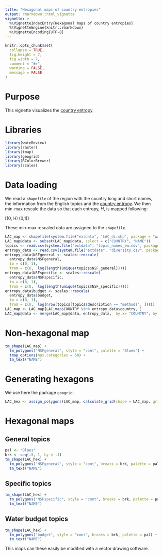 ```yaml
---
title: "Hexagonal maps of country entropies"
output: rmarkdown::html_vignette
vignette: >
  %\VignetteIndexEntry{Hexagonal maps of country entropies}
  %\VignetteEngine{knitr::rmarkdown}
  %\VignetteEncoding{UTF-8}
---
```


```r
knitr::opts_chunk$set(
  collapse = TRUE,
  fig.height = 7,
  fig.width = 7, 
  comment = "#>",
  warning = FALSE,
  message = FALSE
)
```

# Purpose

This vignette visualizes the [country entropy](country_entropy.html).

# Libraries

```r
library(wateReview)
library(raster)
library(tmap)
library(geogrid)
library(RColorBrewer)
library(scales)
```

# Data loading

We read a `shapefile` of the region with the country long and short names, the information from the English topics and the [country entropy](country_entropy.html).
We then min-max rescale the data so that each entropy, $H$, is mapped following:

\[(0, \max H) \to (0,1)\]

These min-max rescaled data are assigned to the `shapefile`.

```r
LAC_map <- shapefile(system.file("extdata", "LAC_di.shp", package = "wateReview"))
LAC_map@data <- subset(LAC_map@data, select = c("COUNTRY", "NAME"))
topics <- read.csv(system.file("extdata", "topic_names_en.csv", package = "wateReview"))
entropy_data <- read.csv(system.file("extdata", "diversity.csv", package = "wateReview"))
entropy_data$NSFgeneral <- scales::rescale(
  entropy_data$NSFgeneral, 
  to = c(0, 1), 
  from = c(0,  log(length(unique(topics$NSF_general)))))
entropy_data$NSFspecific <- scales::rescale(
  entropy_data$NSFspecific, 
  to = c(0, 1), 
  from = c(0,  log(length(unique(topics$NSF_specific)))))
entropy_data$budget <- scales::rescale(
  entropy_data$budget, 
  to = c(0, 1), 
  from = c(0,  log(nrow(topics[topics$description == "methods", ]))))
LAC_map <- LAC_map[LAC_map$COUNTRY %in% entropy_data$country, ]
LAC_map@data <- merge(LAC_map@data, entropy_data,  by.x= "COUNTRY", by.y = "country")
```

# Non-hexagonal map

```r
tm_shape(LAC_map) +
  tm_polygons("NSFgeneral", style = "cont", palette = "Blues") +
  tmap_options(max.categories = 50) +
  tm_text("NAME")
```

# Generating hexagons

We use here the package `geogrid`.

```r
LAC_hex <- assign_polygons(LAC_map, calculate_grid(shape = LAC_map, grid_type = "hexagonal", seed = 5))
```

# Hexagonal maps

## General topics

```r
pal <- "Blues"
brk <- seq(.5, 1, by = .1)
tm_shape(LAC_hex) + 
  tm_polygons("NSFgeneral", style = "cont", breaks = brk, palette = pal) + 
  tm_text("NAME")
```

## Specific topics

```r
tm_shape(LAC_hex) + 
  tm_polygons("NSFspecific", style = "cont", breaks = brk, palette = pal) + 
  tm_text("NAME")
```

## Water budget topics

```r
tm_shape(LAC_hex) + 
  tm_polygons("budget", style = "cont", breaks = brk, palette = pal) + 
  tm_text("NAME")
```

This maps can these easily be modified with a vector drawing software.